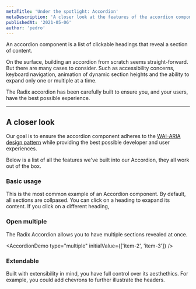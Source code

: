 ```yaml
---
metaTitle: 'Under the spotlight: Accordion'
metaDescription: 'A closer look at the features of the accordion component.'
publishedAt: '2021-05-06'
author: 'pedro'
---
```


An accordion component is a list of clickable headings that reveal a section of content.

On the surface, building an accordion from scratch seems straight-forward. But there are many cases to consider. Such as accessibility concerns, keyboard navigation, animation of dynamic section heights and the ability to expand only one or multiple at a time.

The Radix accordion has been carefully built to ensure you, and your users, have the best possible experience.

---

## A closer look

Our goal is to ensure the accordion component adheres to the [WAI-ARIA design pattern](https://www.w3.org/TR/wai-aria-practices-1.2/#accordion) while providing the best possible developer and user experiences.

Below is a list of all the features we've built into our Accordion, they all work out of the box.

### Basic usage

This is the most common example of an Accordion component. By default, all sections are collpased. You can click on a heading to exapand its content. If you click on a different heading,

<AccordionDemo />

### Open multiple

The Radix Accordion allows you to have multiple sections revealed at once.

<AccordionDemo type="multiple" initialValue={['item-2', 'item-3']} />

### Extendable

Built with extensibility in mind, you have full control over its aesthethics. For example, you could add chevrons to further illustrate the headers.

<AccordionDemo showChevrons />
